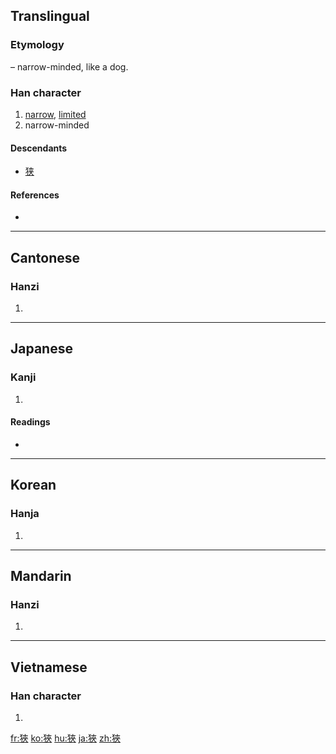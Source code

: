 {{also|狭}}
==Translingual==
{{zh-forms|[[狭]]|狹}}

===Etymology===
{{Han compound|犬|alt1=犭|t1=dog|夾|ls=psc|c1=s|c2=p}} – narrow-minded, like a dog.

===Han character===
{{Han char|rn=94|rad=犬|as=07|sn=10|four=4423<sub>8</sub>|canj=大竹大人人 (KHKOO)}}

# [[narrow]], [[limited]]
# narrow-minded

====Descendants====
* [[狭]]

====References====
* {{Han ref|kx=0711.300|dkj=20428|dj=1123.280|hdz=21348.040|uh=72F9|ud=29433|bh=AF55|bd=44885}}

----

==Cantonese==

===Hanzi===
{{yue-hanzi|jyut=|y=haap6|sim=狭}}

# {{defn|Cantonese|sort=犬07}}

----

==Japanese==

===Kanji===
{{ja-kanji|grade=|rs=犬07}}

# {{defn|Japanese|sort=犬07}}

====Readings====
* {{ja-readings|on=[[きょう]] (kyō), [[こう]] (kō)|kun=[[せまい]] (semai), [[せばめる]] (sebameru)}}

----

==Korean==

===Hanja===
{{ko-hanja|hangeul=협|eumhun=|rv=hyeop|mr=hyŏp|y=hyep}}

# {{defn|Korean|sort=犬07}}

----

==Mandarin==

===Hanzi===
{{cmn-hanzi|sim=狭|pin=[[jùn]] ([[jun4]]), [[xiá]] ([[xia2]]), [[xùn]] ([[xun4]])|wg=chün<sup>4</sup>, hsia<sup>2</sup>, hsün<sup>4</sup>}}

# {{defn|Mandarin|sort=犬07}}

----

==Vietnamese==

===Han character===
{{vi-hantu|hẹp|rs=犬07}}

# {{defn|Vietnamese|sort=犬07}}

[[fr:狹]]
[[ko:狹]]
[[hu:狹]]
[[ja:狹]]
[[zh:狹]]